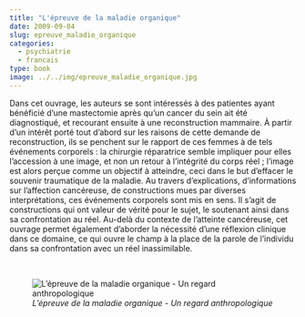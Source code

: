 ```yaml
---
title: "L'épreuve de la maladie organique"
date: 2009-09-04
slug: epreuve_maladie_organique
categories:
  - psychiatrie
  - francais
type: book
image: ../../img/epreuve_maladie_organique.jpg
---
```


Dans cet ouvrage, les auteurs se sont intéressés à des patientes ayant bénéficié d’une mastectomie après qu’un cancer du sein ait été diagnostiqué, et recourant ensuite à une reconstruction mammaire.
À partir d’un intérêt porté tout d’abord sur les raisons de cette demande de reconstruction, ils se penchent sur le rapport de ces femmes à de tels événements corporels : la chirurgie réparatrice semble impliquer pour elles l’accession à une image, et non un retour à l’intégrité du corps réel ; l’image est alors perçue comme un objectif à atteindre, ceci dans le but d’effacer le souvenir traumatique de la maladie.
Au travers d’explications, d’informations sur l’affection cancéreuse, de constructions mues par diverses interprétations, ces événements corporels sont mis en sens.
Il s’agit de constructions qui ont valeur de vérité pour le sujet, le soutenant ainsi dans sa confrontation au réel.
Au-delà du contexte de l’atteinte cancéreuse, cet ouvrage permet également d’aborder la nécessité d’une réflexion clinique dans ce domaine, ce qui ouvre le champ à la place de la parole de l’individu dans sa confrontation avec un réel inassimilable.

<br>

![_L'épreuve de la maladie organique - Un regard anthropologique_](../../img/epreuve_maladie_organique.jpg)
